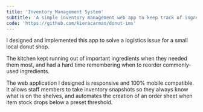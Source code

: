 ```yaml
---
title: 'Inventory Management System'
subtitle: 'A simple inventory management web app to keep track of ingredients in a donut shop.'
code: 'https://github.com/kieracarman/donut-ims'
---
```


I designed and implemented this app to solve a logistics issue for a small local donut shop.

The kitchen kept running out of important ingredients when they needed them most, and had a hard time remembering when to reorder commonly-used ingredients.

The web application I designed is responsive and 100% mobile compatible. It allows staff members to take inventory snapshots so they always know what is on the shelves, and automates the creation of an order sheet when item stock drops below a preset threshold.
